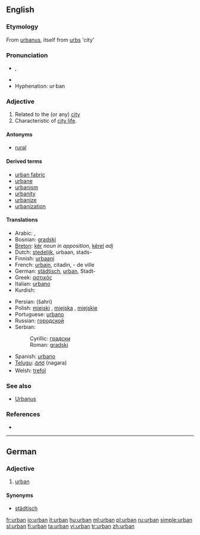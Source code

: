 ==English==

===Etymology===
From {{L.}} [[urbanus]], itself from [[urbs]] 'city'

===Pronunciation===
* {{IPA|/ˈɜːrbən/}}, {{SAMPA|/"3:rb@n/}}
* {{rhymes|ɜː(r)bən}}
* Hyphenation: ur&middot;ban

===Adjective===
{{en-adj}}

# Related to the (or any) [[city]]
# Characteristic of [[city life]].

====Antonyms====
* [[rural]]

====Derived terms====
* [[urban fabric]]
* [[urbane]]
* [[urbanism]]
* [[urbanity]]
* [[urbanize]]
* [[urbanization]]

====Translations====
{{trans-top|of the city; characteristic of city life}}
* Arabic: {{Arab|[[حضري]]}}, {{Arab|[[متمدن]]}}
* Bosnian: [[gradski]] {{m}}
* [[Breton]]: [[kêr]] ''noun in apposition'', [[kêrel]] ''adj''
* Dutch: [[stedelijk]], urbaan, stads-
* Finnish: [[urbaani]]
* French: [[urbain]], citadin, - de ville
* German: [[städtisch]], [[urban#German|urban]], Stadt-
* Greek: [[αστικός]] {{m}}
* Italian: [[urbano]] {{m}}
* Kurdish: {{KUchar|[[شارستانی]]}}
{{trans-mid}}
* Persian: {{fa-Arab|[[شهری]]}} (šahri)
* Polish: [[miejski]] {{m}}, [[miejska]] {{f}}, [[miejskie]] {{n}}
* Portuguese: [[urbano]]
* Russian: [[городской]] {{m}}
* Serbian:
*: Cyrillic: [[градски]] {{m}}
*: Roman: [[gradski#Serbian|gradski]] {{m}}
* Spanish: [[urbano]]
* [[Telugu]]: [[నగర]] (nagara)
* Welsh: [[trefol]]
{{trans-bottom}}

===See also===
* [[Urbanus]]

===References===
* {{R:Websters}}

----

==German==

===Adjective===
{{de-adj|comparative=urbaner|superlative=urbansten}}

# [[urban#English|urban]]

====Synonyms====
* [[städtisch]]

[[fr:urban]]
[[io:urban]]
[[it:urban]]
[[hu:urban]]
[[ml:urban]]
[[pl:urban]]
[[ru:urban]]
[[simple:urban]]
[[sl:urban]]
[[fi:urban]]
[[ta:urban]]
[[vi:urban]]
[[tr:urban]]
[[zh:urban]]